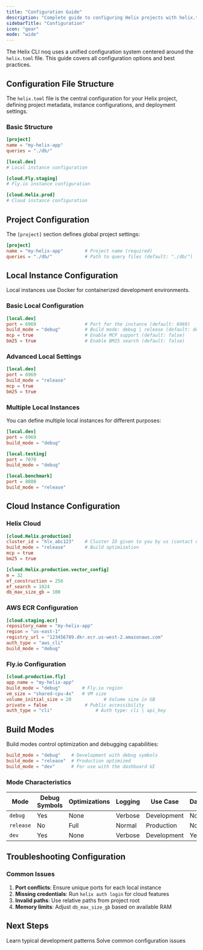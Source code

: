```yaml
---
title: "Configuration Guide"
description: "Complete guide to configuring Helix projects with helix.toml and environment settings"
sidebarTitle: "Configuration"
icon: "gear"
mode: "wide"
---
```


The Helix CLI noq uses a unified configuration system centered around the `helix.toml` file. This guide covers all configuration options and best practices.

## Configuration File Structure

The `helix.toml` file is the central configuration for your Helix project, defining project metadata, instance configurations, and deployment settings.

### Basic Structure

```toml
[project]
name = "my-helix-app"
queries = "./db/"

[local.dev]
# Local instance configuration

[cloud.Fly.staging]
# Fly.io instance configuration

[cloud.Helix.prod]
# Cloud instance configuration
```

## Project Configuration

The `[project]` section defines global project settings:

```toml
[project]
name = "my-helix-app"        # Project name (required)
queries = "./db/"            # Path to query files (default: "./db/")
```

## Local Instance Configuration

Local instances use Docker for containerized development environments.

### Basic Local Configuration

```toml
[local.dev]
port = 6969                  # Port for the instance (default: 6969)
build_mode = "debug"         # Build mode: debug | release (default: debug)
mcp = true                   # Enable MCP support (default: false)
bm25 = true                  # Enable BM25 search (default: false)
```

### Advanced Local Settings

```toml
[local.dev]
port = 6969
build_mode = "release"
mcp = true
bm25 = true
```

### Multiple Local Instances

You can define multiple local instances for different purposes:

```toml
[local.dev]
port = 6969
build_mode = "debug"

[local.testing]
port = 7070
build_mode = "debug"

[local.benchmark]
port = 8080
build_mode = "release"
```

## Cloud Instance Configuration

### Helix Cloud

```toml
[cloud.Helix.production]
cluster_id = "hlx_abc123"    # Cluster ID given to you by us (contact us if you don't have yours)
build_mode = "release"       # Build optimization
mcp = true
bm25 = true

[cloud.Helix.production.vector_config]
m = 32
ef_construction = 256
ef_search = 1024
db_max_size_gb = 100

```

### AWS ECR Configuration

```toml
[cloud.staging.ecr]
repository_name = "my-helix-app"
region = "us-east-1"
registry_url = "123456789.dkr.ecr.us-west-2.amazonaws.com"
auth_type = "aws_cli"
build_mode = "debug"
```

### Fly.io Configuration

```toml
[cloud.production.fly]
app_name = "my-helix-app"
build_mode = "debug"        # Fly.io region
vm_size = "shared-cpu-4x"   # VM size
volume_initial_size = 20            # Volume size in GB
private = false              # Public accessibility
auth_type = "cli"                # Auth type: cli | api_key
```

## Build Modes

Build modes control optimization and debugging capabilities:

```toml
build_mode = "debug"    # Development with debug symbols
build_mode = "release"  # Production optimized
build_mode = "dev"      # For use with the dashboard UI
```

### Mode Characteristics

| Mode      | Debug Symbols | Optimizations | Logging | Use Case    | Dashboard |
| --------- | ------------- | ------------- | ------- | ----------- | --------- |
| `debug`   | Yes           | None          | Verbose | Development | No        |
| `release` | No            | Full          | Normal  | Production  | No        |
| `dev`     | Yes           | None          | Verbose | Development | Yes       |


## Troubleshooting Configuration

### Common Issues

1. **Port conflicts**: Ensure unique ports for each local instance
2. **Missing credentials**: Run `helix auth login` for cloud features
3. **Invalid paths**: Use relative paths from project root
4. **Memory limits**: Adjust `db_max_size_gb` based on available RAM

## Next Steps

<CardGroup cols={2}>
  <Card
    title="Common Workflows"
    icon="route"
    href="/documentation/cli-v2/workflows"
  >
    Learn typical development patterns
  </Card>
  <Card
    title="Troubleshooting"
    icon="wrench"
    href="/documentation/cli-v2/troubleshooting"
  >
    Solve common configuration issues
  </Card>
</CardGroup>
